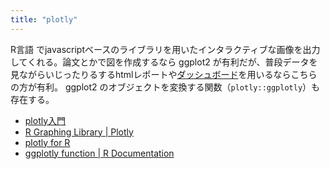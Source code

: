 ```yaml
---
title: "plotly"
---
```


R言語 でjavascriptベースのライブラリを用いたインタラクティブな画像を出力してくれる。論文とかで図を作成するなら ggplot2 が有利だが、普段データを見ながらいじったりるするhtmlレポートや[ダッシュボード](Rmd-Dashboard.html)を用いるならこちらの方が有利。 ggplot2 のオブジェクトを変換する関数（`plotly::ggplotly`）も存在する。

- [plotly入門](https://kazutan.github.io/kazutanR/plotly_intro.html)
- [R Graphing Library | Plotly](https://plot.ly/r/)
- [plotly for R](https://plotly-book.cpsievert.me/)
- [ggplotly function | R Documentation](https://www.rdocumentation.org/packages/plotly/versions/4.8.0/topics/ggplotly)

